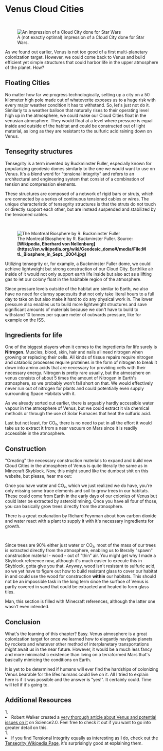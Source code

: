 
# Venus Cloud Cities

<br/>
<figure>
<Image src={require(".//../../../resources/images/venus2.png")} alt="An impression of a Cloud City done for Star Wars" />
<figcaption style={{ color: "rgb(156, 156, 156)", fontSize: "14px", marginTop: "2px" }}>A (not exactly optimal) impression of a Cloud City done for Star Wars.</figcaption>
</figure>

As we found out earlier, Venus is not too good of a first multi-planetary colonization target. However, we could come back to Venus and build efficient yet simple structures that could harbor life in the upper atmosphere of the planet. How?

## Floating Cities
No matter how far we progress technologically, setting up a city on a 50 kilometer high pole made out of whateverite exposes us to a huge risk with every major weather condition it has to withstand. So, let's just not do it. Similarly to a weather balloon that naturally rises to their operating level high up in the atmosphere, we could make our Cloud Cities float in the venusian atmosphere. They would float at a level where pressure is equal inside and outside of the habitat and could be constructed out of light material, as long as they are resistant to the sulfuric acid raining down on Venus.

## Tensegrity structures
Tensegrity is a term invented by Buckminster Fuller, especially known for popularizing geodesic domes similarly to the one we would want to use on Venus. It's a blend word for "tensional integrity" and refers to an  architectural and engineering system that consist of a combination of tension and compression elements. 

These structures are composed of a network of rigid bars or struts, which are connected by a series of continuous tensioned cables or wires. The unique characteristic of tensegrity structures is that the struts do not touch or directly support each other, but are instead suspended and stabilized by the tensioned cables.

<br/>
<figure>
<Image src={require(".//../../../resources/images/dome.png")} alt="The Montreal Biosphere by R. Buckminster Fuller" />
<figcaption style={{ color: "rgb(156, 156, 156)", fontSize: "14px", marginTop: "2px" }}>The Montreal Biosphere by R. Buckminster Fuller. Source: <strong>[Wikipedia, Eberhard von Nellenburg](https://en.wikipedia.org/wiki/Geodesic_dome#/media/File:Mtl._Biosphere_in_Sept._2004.jpg)</strong></figcaption>
</figure>

Utilizing tensegrity or, for example, a Buckminster Fuller dome, we could achieve lightweight but strong construction of our Cloud City. Earthlike air inside of it would not only support earth life inside but also act as a lifting gas to let our colony float in the habitable region of the atmosphere.

Since pressure levels outside of the habitat are similar to Earth, we also have no need for clumsy spacesuits that not only take literal hours to a full day to take on but also make it hard to do any physical work in. The lower pressure also enables us to build more lightweight structures and save significant amounts of materials because we don't have to build to withstand 10 tonnes per square meter of outwards pressure, like for example on the ISS.

## Ingredients for life
One of the biggest players when it comes to the ingredients for life surely is <strong>Nitrogen</strong>. Muscles, blood, skin, hair and nails all need nitrogen when growing or replacing their cells. All kinds of tissue repairs require nitrogen and catabolic processes require proteines in the form of nitrogen to break it down into amino acids that are necessary for providing cells with their necessary energy. Nitrogen is pretty rare usually, but the atmosphere on venus consists of about 5 times the amount of Nitrogen in Earth's atmosphere, so we probably won't fall short on that. We would effectively never run out of nitrogen for plants and could potentially even supply surrounding Space Habitats with it.

As we already sorted out earlier, there is arguably hardly accessible water vapour in the atmosphere of Venus, but we could extract it via chemical methods or through the use of Solar Furnaces that heat the sulfuric acid.

Last but not least, for CO₂, there is no need to put in all the effort it would take us to extract it from a near vacuum on Mars since it is readily accessible in the atmosphere.

## Construction 
"Creating" the necessary construction materials to expand and build new Cloud Cities in the atmosphere of Venus is quite literally the same as in Minecraft Skyblock. Now, this might sound like the dumbest shit on this website, but please, hear me out:

Once you have water and CO₂, which we just realized we do have, you're only missing some trace elements and soil to grow trees in our habitats. These could come from Earth in the early days of our colonies of Venus but could later be extracted by asteroid mining. Once you have all four of those, you can basically grow trees directly from the atmosphere. 

There is a great explanation by Richard Feynman about how carbon dioxide and water react with a plant to supply it with it's necessary ingredients for growth.

<br />
<YoutubeEmbed embedId="N1pIYI5JQLE" />

Since trees are 90% either just water or CO₂, most of the mass of our trees is extracted directly from the atmosphere, enabling us to literally "spawn" construction material - wood - out of "thin" air. You might get why I made a Skyblock reference now, although it's much easier to execute this in Skyblock, gotta give you that. Anyway, wood isn't resistant to sulfuric acid, so we yet have to figure out how to build resistant glass to cover our habitat in and could use the wood for construction <strong>within</strong> our habitats. This should not be an impossible task in the long term since the surface of Venus is partly covered in sand that could be extracted and heated to form glass tiles.

Man, this section is filled with Minecraft references, although the latter one wasn't even intended.

## Conclusion
What's the learning of this chapter? Easy. Venus atmosphere is a great colonization target for once we learned how to elegantly navigate planets by rockets and whatever other method of interplanetary transportations might await us in the near future. However, it would be a much less fancy and more minimalistic existence than living on a terraformed Mars that's basically mimicing the conditions on Earth. 

It is yet to be determined if humans will ever find the hardships of colonizing Venus bearable for the lifes humans could live on it. All I tried to explain here is if it was possible and the answer is "yes!". It certainly could. Time will tell if it's going to.


## Additional Resources
<AdditionalResources>
  <div>
    <span>1. </span><li>Robert Walker created a <a href="https://www.science20.com/robert_inventor/will_we_build_colonies_that_float_over_venus_like_buckminster_fullers_cloud_nine-127573" target="_blank">very thorough article about Venus and potential issues on it</a> on Science2.0. Feel free to check it out if you want to go into greater detail on this.</li>
  </div>
  <div>
    <span>1. </span><li>If you find Tensional Integrity equally as interesting as I do, check out the <a href="https://en.wikipedia.org/wiki/Tensegrity" target="_blank">Tensegrity Wikipedia Page,</a> it's surprisingly good at explaining them.</li>
  </div>
</AdditionalResources>


<Analytics />